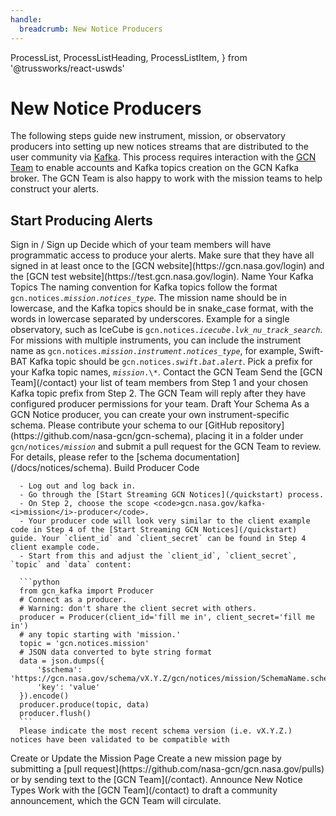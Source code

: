 ```yaml
---
handle:
  breadcrumb: New Notice Producers
---
```


  ProcessList,
  ProcessListHeading,
  ProcessListItem,
} from '@trussworks/react-uswds'

# New Notice Producers

The following steps guide new instrument, mission, or observatory producers
into setting up new notices streams that are distributed to the user community
via [Kafka](/docs/faq#what-is-kafka). This process requires interaction
with the [GCN Team](/contact)
to enable accounts and Kafka topics creation on the GCN Kafka broker. The GCN Team is
also happy to work with the mission teams to help construct your alerts.

## Start Producing Alerts

<ProcessList>
   <ProcessListItem>
     <ProcessListHeading type="h3">
       Sign in / Sign up
     </ProcessListHeading>
     Decide which of your team members will have programmatic access to produce your alerts.
     Make sure that they have all signed in at least once to the [GCN website](https://gcn.nasa.gov/login)
     and the [GCN test website](https://test.gcn.nasa.gov/login).
   </ProcessListItem>
   <ProcessListItem>
      <ProcessListHeading type="h3">
         Name Your Kafka Topics
      </ProcessListHeading>
      The naming convention for Kafka topics follow the format <code>gcn.notices.<i>mission</i>.<i>notices_type</i></code>. The mission name should be in lowercase, and the Kafka topics should be in snake_case format, with the words in lowercase separated by underscores. Example for a single observatory, such as IceCube is <code>gcn.notices.<i>icecube</i>.<i>lvk_nu_track_search</i></code>. For missions with multiple instruments, you can include the instrument name as <code>gcn.notices.<i>mission</i>.<i>instrument</i>.<i>notices_type</i></code>, for example, Swift-BAT Kafka topic should be <code>gcn.notices.<i>swift</i>.<i>bat</i>.<i>alert</i></code>.
      Pick a prefix for your Kafka topic names, <code><i>mission</i>.\*</code>.
   </ProcessListItem>
   <ProcessListItem>
      <ProcessListHeading type="h3">
         Contact the GCN Team
      </ProcessListHeading>
      Send the [GCN Team](/contact)
   your list of team members from Step 1 and your chosen Kafka topic prefix from Step 2.
      The GCN Team will reply after they have configured producer permissions for your team.
   </ProcessListItem>
   <ProcessListItem>
      <ProcessListHeading type="h3">
         Draft Your Schema
      </ProcessListHeading>
      As a GCN Notice producer, you can create your own instrument-specific schema. Please contribute your schema to our [GitHub repository](https://github.com/nasa-gcn/gcn-schema), placing it in a folder under <code>gcn/notices/<i>mission</i></code> and submit a pull request for the GCN Team to review. For details, please refer to the [schema documentation](/docs/notices/schema).
   </ProcessListItem>
   <ProcessListItem>
      <ProcessListHeading type="h3">
         Build Producer Code
      </ProcessListHeading>

      - Log out and log back in.
      - Go through the [Start Streaming GCN Notices](/quickstart) process.
      - On Step 2, choose the scope <code>gcn.nasa.gov/kafka-<i>mission</i>-producer</code>.
      - Your producer code will look very similar to the client example code in Step 4 of the [Start Streaming GCN Notices](/quickstart) guide. Your `client_id` and `client_secret` can be found in Step 4 client example code.
      - Start from this and adjust the `client_id`, `client_secret`, `topic` and `data` content:

      ```python
      from gcn_kafka import Producer
      # Connect as a producer.
      # Warning: don't share the client secret with others.
      producer = Producer(client_id='fill me in', client_secret='fill me in')
      # any topic starting with 'mission.'
      topic = 'gcn.notices.mission'
      # JSON data converted to byte string format
      data = json.dumps({
          '$schema': 'https://gcn.nasa.gov/schema/vX.Y.Z/gcn/notices/mission/SchemaName.schema.json',
          'key': 'value'
      }).encode()
      producer.produce(topic, data)
      producer.flush()
      ```
      Please indicate the most recent schema version (i.e. vX.Y.Z.) notices have been validated to be compatible with

   </ProcessListItem>
   <ProcessListItem>
      <ProcessListHeading type="h3">
         Create or Update the Mission Page
      </ProcessListHeading>
      Create a new mission page by submitting a [pull request](https://github.com/nasa-gcn/gcn.nasa.gov/pulls)
or by sending text to the [GCN Team](/contact).
   </ProcessListItem>

   <ProcessListItem>
      <ProcessListHeading type="h3">
         Announce New Notice Types
      </ProcessListHeading>
      Work with the
      [GCN Team](/contact)
      to draft a community announcement, which the GCN Team will circulate.
   </ProcessListItem>
</ProcessList>
